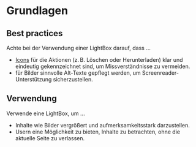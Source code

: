 # Grundlagen

## Best practices

Achte bei der Verwendung einer LightBox darauf, dass ...

- [Icons](/03-components/content/icon/overview) für die Aktionen (z. B. Löschen oder
  Herunterladen) klar und eindeutig gekennzeichnet sind, um Missverständnisse zu
  vermeiden.
- für Bilder sinnvolle Alt-Texte gepflegt werden, um Screenreader-Unterstützung
  sicherzustellen.

## Verwendung

Verwende eine LightBox, um ...

- Inhalte wie Bilder vergrößert und aufmerksamkeitsstark darzustellen.
- Usern eine Möglichkeit zu bieten, Inhalte zu betrachten, ohne die aktuelle
  Seite zu verlassen.
